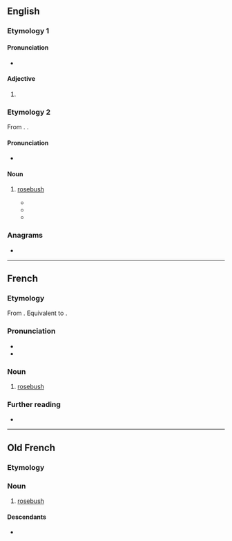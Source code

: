 {{also|Rosier}}
==English==

===Etymology 1===

====Pronunciation====
* {{IPA|en|/ˈɹəʊzi.ə(ɹ)/}}

====Adjective====
{{head|en|comparative adjective}}

# {{en-comparative of|rosy}}

===Etymology 2===
From {{der|en|fro|rosier}}. {{doublet|en|rosary}}.

====Pronunciation====
* {{IPA|en|/ˈɹəʊzjə(ɹ)/|/ˈɹəʊʒə(ɹ)/}}

====Noun====
{{en-noun}}

# {{lb|en|archaic}} [[rosebush]]
#* {{RQ:Edward Hall Lancastre & Yorke|text=on the top ſtood five trees: the firſt was an olive tree, on which hanged a ſhield of the armes of the church of Rome; the ſecond was a pyne aple tree, with the arms of the emperor; the third was a '''roſyer''', with the armes of England; the fourth a braunche of lylies, bearing the armes of France; and the fifth a pomegranet tree, bearing the armes of Spayn}}
#* {{RQ:Spenser Faerie Queene|2|9|19|text=Ne other tire ſhe on her head did weare,<br>But crowned with a garland of ſweete '''roſiere'''.}}
#* {{RQ:Southey Thalaba|text=The single nightingale<br>Perch’d in the '''rosier''' by, so richly ton’d,<br>That never from that most melodious bird,<br>Singing a love-song to his brooding mate,<br>Did Thracian shepherd by the grave<br>Of Orpheus hear a sweeter melody}}

===Anagrams===
* {{anagrams|en|a=eiorrs|Rories}}

----

==French==

===Etymology===
From {{inh|fr|fro|rosier}}. Equivalent to {{af|fr|rose|-ier}}.

===Pronunciation===
* {{fr-IPA}}
* {{audio|fr|Fr-rosier.ogg|Audio}}

===Noun===
{{fr-noun|m}}

# [[rosebush]]

===Further reading===
* {{R:TLFi}}

{{C|fr|Plants}}

----

==Old French==

===Etymology===
{{suffix|fro|rose|ier}}

===Noun===
{{fro-noun|m}}

# [[rosebush]]

====Descendants====
* {{desc|fr|rosier}}